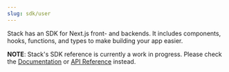 ```yaml
---
slug: sdk/user
---
```


Stack has an SDK for Next.js front- and backends. It includes components, hooks, functions, and types to make building your app easier.

**NOTE**: Stack's SDK reference is currently a work in progress. Please check the [Documentation](/) or [API Reference](/rest-api) instead. 
